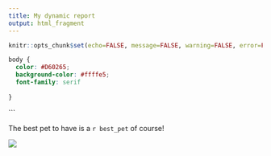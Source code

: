 ```yaml
---
title: My dynamic report
output: html_fragment
---
```


```r
knitr::opts_chunk$set(echo=FALSE, message=FALSE, warning=FALSE, error=FALSE)

```

```css
body {
  color: #D60265;
  background-color: #ffffe5;
  font-family: serif
  
}
```


```

The best pet to have is a `r best_pet` of course!

![](https://c.tenor.com/-qBsG1HwR4oAAAAC/tenor.gif)
